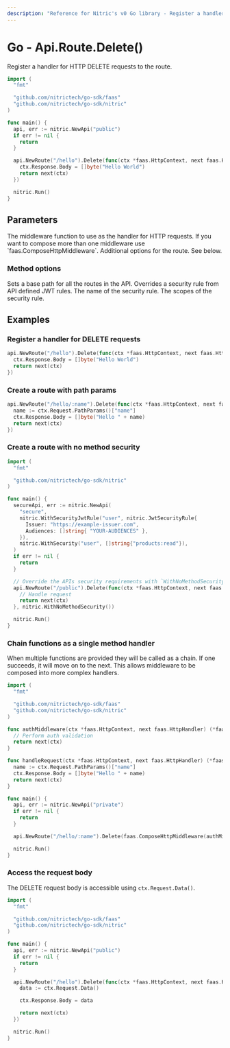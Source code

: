 ```yaml
---
description: "Reference for Nitric's v0 Go library - Register a handler for HTTP DELETE requests to the route."
---
```


# Go - Api.Route.Delete()

Register a handler for HTTP DELETE requests to the route.

```go
import (
  "fmt"

  "github.com/nitrictech/go-sdk/faas"
  "github.com/nitrictech/go-sdk/nitric"
)

func main() {
  api, err := nitric.NewApi("public")
  if err != nil {
    return
  }

  api.NewRoute("/hello").Delete(func(ctx *faas.HttpContext, next faas.HttpHandler) (*faas.HttpContext, error) {
    ctx.Response.Body = []byte("Hello World")
    return next(ctx)
  })

  nitric.Run()
}
```

## Parameters

<Properties>
  <Property name="middleware" required type="HttpMiddleware">
    The middleware function to use as the handler for HTTP requests. If you want
    to compose more than one middleware use `faas.ComposeHttpMiddleware`.
  </Property>
  <Property name="options" type="...MethodOption">
    Additional options for the route. See below.
  </Property>
</Properties>

### Method options

<Properties>
  <Property name="WithNoMethodSecurity()" type="MethodOption">
    Sets a base path for all the routes in the API.
  </Property>
  <Property name="WithMethodSecurity()" type="MethodOption">
    Overrides a security rule from API defined JWT rules.
    <Properties nested>
      <Property name="name" required type="string">
        The name of the security rule.
      </Property>
      <Property name="scopes" required type="[]string">
        The scopes of the security rule.
      </Property>
    </Properties>
  </Property>
</Properties>

## Examples

### Register a handler for DELETE requests

```go
api.NewRoute("/hello").Delete(func(ctx *faas.HttpContext, next faas.HttpHandler) (*faas.HttpContext, error) {
  ctx.Response.Body = []byte("Hello World")
  return next(ctx)
})
```

### Create a route with path params

```go
api.NewRoute("/hello/:name").Delete(func(ctx *faas.HttpContext, next faas.HttpHandler) (*faas.HttpContext, error) {
  name := ctx.Request.PathParams()["name"]
  ctx.Response.Body = []byte("Hello " + name)
  return next(ctx)
})
```

### Create a route with no method security

```go
import (
  "fmt"

  "github.com/nitrictech/go-sdk/nitric"
)

func main() {
  secureApi, err := nitric.NewApi(
    "secure",
    nitric.WithSecurityJwtRule("user", nitric.JwtSecurityRule{
      Issuer: "https://example-issuer.com",
      Audiences: []string{ "YOUR-AUDIENCES" },
    }),
    nitric.WithSecurity("user", []string{"products:read"}),
  )
  if err != nil {
    return
  }

  // Override the APIs security requirements with `WithNoMethodSecurity()`
  api.NewRoute("/public").Delete(func(ctx *faas.HttpContext, next faas.HttpHandler) (*faas.HttpContext, error) {
    // Handle request
    return next(ctx)
  }, nitric.WithNoMethodSecurity())

  nitric.Run()
}
```

### Chain functions as a single method handler

When multiple functions are provided they will be called as a chain. If one succeeds, it will move on to the next. This allows middleware to be composed into more complex handlers.

```go
import (
  "fmt"

  "github.com/nitrictech/go-sdk/faas"
  "github.com/nitrictech/go-sdk/nitric"
)

func authMiddleware(ctx *faas.HttpContext, next faas.HttpHandler) (*faas.HttpContext, error) {
  // Perform auth validation
  return next(ctx)
}

func handleRequest(ctx *faas.HttpContext, next faas.HttpHandler) (*faas.HttpContext, error) {
  name := ctx.Request.PathParams()["name"]
  ctx.Response.Body = []byte("Hello " + name)
  return next(ctx)
}

func main() {
  api, err := nitric.NewApi("private")
  if err != nil {
    return
  }

  api.NewRoute("/hello/:name").Delete(faas.ComposeHttpMiddleware(authMiddleware, handleRequest))

  nitric.Run()
}
```

### Access the request body

The DELETE request body is accessible using `ctx.Request.Data()`.

```go
import (
  "fmt"

  "github.com/nitrictech/go-sdk/faas"
  "github.com/nitrictech/go-sdk/nitric"
)

func main() {
  api, err := nitric.NewApi("public")
  if err != nil {
    return
  }

  api.NewRoute("/hello").Delete(func(ctx *faas.HttpContext, next faas.HttpHandler) (*faas.HttpContext, error) {
    data := ctx.Request.Data()

    ctx.Response.Body = data

    return next(ctx)
  })

  nitric.Run()
}
```
